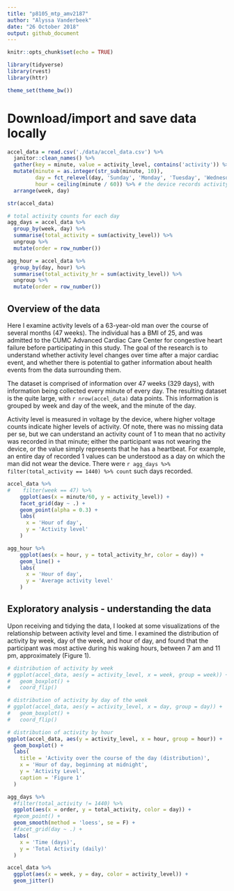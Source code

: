 ```yaml
---
title: "p8105_mtp_amv2187"
author: "Alyssa Vanderbeek"
date: "26 October 2018"
output: github_document
---
```


```r
knitr::opts_chunk$set(echo = TRUE)

library(tidyverse)
library(rvest)
library(httr)

theme_set(theme_bw())
```

# Download/import and save data locally
```r
accel_data = read.csv('./data/accel_data.csv') %>%
  janitor::clean_names() %>%
  gather(key = minute, value = activity_level, contains('activity')) %>%
  mutate(minute = as.integer(str_sub(minute, 10)),
         day = fct_relevel(day, 'Sunday', 'Monday', 'Tuesday', 'Wednesday', 'Thursday', 'Friday', 'Saturday'),
         hour = ceiling(minute / 60)) %>% # the device records activity units for every minute of the day, so we can break this up into hours of the day, starting at midnight
  arrange(week, day)

str(accel_data)

# total activity counts for each day
agg_days = accel_data %>%
  group_by(week, day) %>%
  summarise(total_activity = sum(activity_level)) %>%
  ungroup %>%
  mutate(order = row_number())

agg_hour = accel_data %>%
  group_by(day, hour) %>%
  summarise(total_activity_hr = sum(activity_level)) %>%
  ungroup %>%
  mutate(order = row_number())


```

## Overview of the data

Here I examine activity levels of a 63-year-old man over the course of several months (47 weeks). The individual has a BMI of 25, and was admitted to the CUMC Advanced Cardiac Care Center for congestive heart failure before participating in this study. The goal of the research is to understand whether activity level changes over time after a major cardiac event, and whether there is potential to gather information about health events from the data surrounding them.

The dataset is comprised of information over 47 weeks (329 days), with information being collected every minute of every day. The resulting dataset is the quite large, with `r nrow(accel_data)` data points. This information is grouped by week and day of the week, and the minute of the day. 

Activity level is measured in voltage by the device, where higher voltage counts indicate higher levels of activity. Of note, there was no missing data per se, but we can understand an activity count of 1 to mean that no activity was recorded in that minute; either the participant was not wearing the device, or the value simply represents that he has a heartbeat. For example, an entire day of recorded 1 values can be understood as a day on which the man did not wear the device. There were `r agg_days %>% filter(total_activity == 1440) %>% count` such days recorded. 


```r
accel_data %>%
#    filter(week == 47) %>%
    ggplot(aes(x = minute/60, y = activity_level)) +
    facet_grid(day ~ .) +
    geom_point(alpha = 0.3) +
    labs(
      x = 'Hour of day',
      y = 'Activity level'
    )

agg_hour %>%
    ggplot(aes(x = hour, y = total_activity_hr, color = day)) +
    geom_line() +
    labs(
      x = 'Hour of day',
      y = 'Average activity level'
    )
```

## Exploratory analysis - understanding the data

Upon receiving and tidying the data, I looked at some visualizations of the relationship between activity level and time. I examined the distribution of activity by week, day of the week, and hour of day, and found that the participant was most active during his waking hours, between 7 am and 11 pm, approximately (Figure 1). 

```r
# distribution of activity by week
# ggplot(accel_data, aes(y = activity_level, x = week, group = week)) +
#   geom_boxplot() +
#   coord_flip()

# distribution of activity by day of the week
# ggplot(accel_data, aes(y = activity_level, x = day, group = day)) +
#   geom_boxplot() +
#   coord_flip()

# distribution of activity by hour
ggplot(accel_data, aes(y = activity_level, x = hour, group = hour)) +
  geom_boxplot() +
  labs(
    title = 'Activity over the course of the day (distribution)',
    x = 'Hour of day, beginning at midnight',
    y = 'Activity Level',
    caption = 'Figure 1'
  )
```

```r
agg_days %>%
  #filter(total_activity != 1440) %>%
  ggplot(aes(x = order, y = total_activity, color = day)) +
  #geom_point() + 
  geom_smooth(method = 'loess', se = F) +
  #facet_grid(day ~ .) +
  labs(
    x = 'Time (days)',
    y = 'Total Activity (daily)'
  )

accel_data %>%
  ggplot(aes(x = week, y = day, color = activity_level)) +
  geom_jitter()
```


